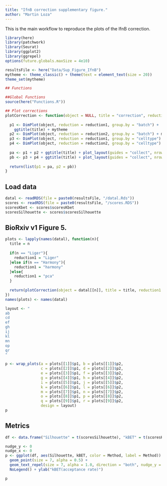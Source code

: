 ```yaml
---
title: "IfnB correction supplementary figure."
author: "Martin Loza"
---
```


This is the main workflow to reproduce the plots of the IfnB correction.

```r
library(here)
library(patchwork)
library(Seurat)
library(ggplot2)
library(ggrepel)
options(future.globals.maxSize = 4e10)

resultsFile <- here("Data/Sup_Figure_IfnB")
mytheme <- theme_classic() + theme(text = element_text(size = 20)) 
theme_set(mytheme)

## Functions

##Global Functions
source(here("Functions.R"))

## Plot corrections 
plotCorrection <- function(object = NULL, title = "correction", reduction1 = "pca", reduction2 = "umap"){
  
  p1 <- DimPlot(object, reduction = reduction1, group.by = "batch") + 
    ggtitle(title) + mytheme
  p2 <- DimPlot(object, reduction = reduction2, group.by = "batch") + mytheme + theme(plot.title = element_blank())
  p3 <- DimPlot(object, reduction = reduction1, group.by = "celltype") + mytheme + theme(plot.title = element_blank())
  p4 <- DimPlot(object, reduction = reduction2, group.by = "celltype") + mytheme + theme(plot.title = element_blank())
  
  pa <- p1 + p2 + ggtitle(title) + plot_layout(guides = "collect", nrow = 1) 
  pb <- p3 + p4 + ggtitle(title) + plot_layout(guides = "collect", nrow = 1)
  
  return(list(p1 = pa, p2 = pb))
}
```

## Load data

```r
datal <- readRDS(file = paste0(resultsFile, "/datal.Rds"))
scores <- readRDS(file = paste0(resultsFile, "/scores.RDS"))
scoresKbet <- scores$scoresKbet
scoresSilhouette <- scores$scoresSilhouette
```

## BioRxiv v1 Figure 5.

```r
plots <- lapply(names(datal), function(n){
  title = n
  
  if(n == "Liger"){
    reduction1 = "Liger"
  }else if(n == "Harmony"){
    reduction1 = "harmony"
  }else{
    reduction1 = "pca"
  }
  
  return(plotCorrection(object = datal[[n]], title = title, reduction1 = reduction1))
})
names(plots) <- names(datal)

layout <- "
ab
cd
ef
gh
ij
kl
mn
op
qr
"

p <- wrap_plots(a = plots[[1]]$p1, b = plots[[1]]$p2,
                c = plots[[2]]$p1, d = plots[[2]]$p2,
                e = plots[[3]]$p1, f = plots[[3]]$p2, 
                g = plots[[4]]$p1, h = plots[[4]]$p2,
                i = plots[[5]]$p1, j = plots[[5]]$p2,
                k = plots[[6]]$p1, l = plots[[6]]$p2,
                m = plots[[7]]$p1, n = plots[[7]]$p2,
                o = plots[[8]]$p1, p = plots[[8]]$p2,
                q = plots[[9]]$p1, r = plots[[9]]$p2,
                design = layout)
p
```

## Metrics 

```r
df <- data.frame("Silhouette" = t(scoresSilhouette), "kBET" = t(scoresKbet), Method = colnames(scoresKbet))

nudge_y <- 0
nudge_x <- 0
p <- ggplot(df, aes(Silhouette, kBET, color = Method, label = Method)) + 
  geom_point(size = 7, alpha = 0.5) +
  geom_text_repel(size = 7, alpha = 1.0, direction = "both", nudge_y = nudge_y, nudge_x = nudge_x) + 
  NoLegend() + ylab("kBET(acceptance rate)")

p
```

